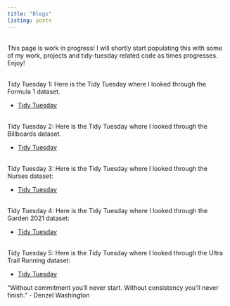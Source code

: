 ```yaml
---
title: "Blogs"
listing: posts
---
```



<br> This page is work in progress! I will shortly start populating this with some of my work, projects and tidy-tuesday related code as times progresses. Enjoy!


<br> Tidy Tuesday 1: Here is the Tidy Tuesday where I looked through the Formula 1 dataset. 

* [Tidy Tuesday](formula/TidyTuesday_Formula1.html) 

<br> Tidy Tuesday 2: Here is the Tidy Tuesday where I looked through the Billboards dataset. 

* [Tidy Tuesday](billboard/Billboard_TT2.html) 


<br> Tidy Tuesday 3: Here is the Tidy Tuesday where I looked through the Nurses dataset: 

* [Tidy Tuesday](nurses/Nures_TidyTuesday3.html) 

<br> Tidy Tuesday 4: Here is the Tidy Tuesday where I looked through the Garden 2021 dataset: 

* [Tidy Tuesday](garden/TidyTuesday_4.html) 

<br> Tidy Tuesday 5: Here is the Tidy Tuesday where I looked through the Ultra Trail Running dataset: 

* [Tidy Tuesday](race/Tidy-Tuesday-5.html) 


"Without commitment you'll never start. Without consistency you'll never finish." - Denzel Washington
